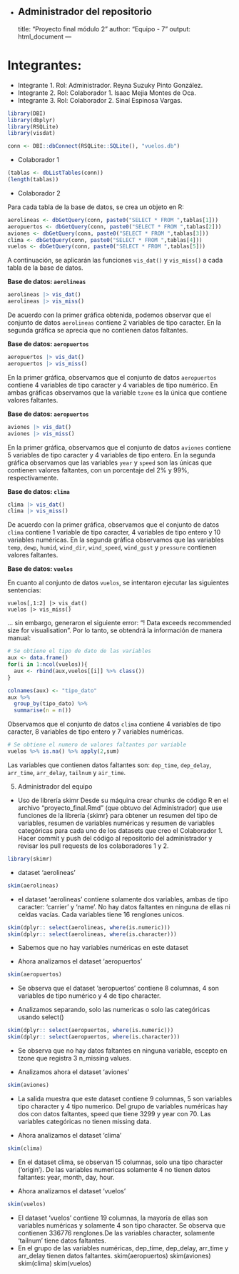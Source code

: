 + Administrador del repositorio
---
title: "Proyecto final módulo 2"
author: "Equipo - 7"
output: html_document
---

# Integrantes:

+ Integrante 1. Rol: Administrador. Reyna Suzuky Pinto González.
+ Integrante 2. Rol: Colaborador 1. Isaac Mejia Montes de Oca.
+ Integrante 3. Rol: Colaborador 2. Sinaí Espinosa Vargas.

```r
library(DBI)
library(dbplyr)
library(RSQLite)
library(visdat)

conn <- DBI::dbConnect(RSQLite::SQLite(), "vuelos.db")
```

+ Colaborador 1

```r
(tablas <- dbListTables(conn))
(length(tablas))
```

+ Colaborador 2

Para cada tabla de la base de datos, se crea un objeto en R:

```r
aerolineas <- dbGetQuery(conn, paste0("SELECT * FROM ",tablas[1]))
aeropuertos <- dbGetQuery(conn, paste0("SELECT * FROM ",tablas[2]))
aviones <- dbGetQuery(conn, paste0("SELECT * FROM ",tablas[3]))
clima <- dbGetQuery(conn, paste0("SELECT * FROM ",tablas[4]))
vuelos <- dbGetQuery(conn, paste0("SELECT * FROM ",tablas[5]))
```

A continuación, se aplicarán las funciones `vis_dat()` y `vis_miss()` a cada tabla de la base de datos.

**Base de datos: `aerolineas`**

```r
aerolineas |> vis_dat()
aerolineas |> vis_miss()
```

De acuerdo con la primer gráfica obtenida, podemos observar que el conjunto de datos `aerolineas` contiene 2 variables de tipo caracter. En la segunda gráfica se aprecia que no contienen datos faltantes.

**Base de datos: `aeropuertos`**

```r
aeropuertos |> vis_dat()
aeropuertos |> vis_miss()
```

En la primer gráfica, observamos que el conjunto de datos `aeropuertos` contiene 4 variables de tipo caracter y 4 variables de tipo numérico. En ambas gráficas observamos que la variable `tzone` es la única que contiene valores faltantes.

**Base de datos: `aeropuertos`**

```r
aviones |> vis_dat()
aviones |> vis_miss()
```

En la primer gráfica, observamos que el conjunto de datos `aviones` contiene 5 variables de tipo caracter y 4 variables de tipo entero. En la segunda gráfica observamos que las variables `year` y `speed` son las únicas que contienen valores faltantes, con un porcentaje del 2% y 99%, respectivamente.

**Base de datos: `clima`**

```r
clima |> vis_dat()
clima |> vis_miss()
```

De acuerdo con la primer gráfica, observamos que el conjunto de datos `clima` contiene 1 variable de tipo caracter, 4 variables de tipo entero y 10 variables numéricas. En la segunda gráfica observamos que las variables `temp`, `dewp`, `humid`, `wind_dir`, `wind_speed`, `wind_gust` y `pressure` contienen valores faltantes.

**Base de datos: `vuelos`**

En cuanto al conjunto de datos `vuelos`, se intentaron ejecutar las siguientes sentencias:

```
vuelos[,1:2] |> vis_dat()
vuelos |> vis_miss()
```

... sin embargo, generaron el siguiente error: "! Data exceeds recommended size for visualisation". Por lo tanto, se obtendrá la información de manera manual:

```r
# Se obtiene el tipo de dato de las variables
aux <- data.frame()
for(i in 1:ncol(vuelos)){
  aux <- rbind(aux,vuelos[[i]] %>% class())
}

colnames(aux) <- "tipo_dato"
aux %>%
  group_by(tipo_dato) %>% 
  summarise(n = n())
```

Observamos que el conjunto de datos `clima` contiene 4 variables de tipo caracter, 8 variables de tipo entero y 7 variables numéricas. 

```r
# Se obtiene el numero de valores faltantes por variable
vuelos %>% is.na() %>% apply(2,sum)
```

Las variables que contienen datos faltantes son: `dep_time`, `dep_delay`, `arr_time`, `arr_delay`, `tailnum` y `air_time`.

5. Administrador del equipo
+ Uso de librería skimr
Desde su máquina crear chunks de código R en el archivo "proyecto_final.Rmd" (que obtuvo del Administrador) que use funciones de la librería {skimr} para obtener un resumen del tipo de variables, resumen de variables numéricas y resumen de variables categóricas para cada uno de los datasets que creo el Colaborador 1. Hacer commit y push del código al repositorio del administrador y revisar los pull requests de los colaboradores 1 y 2.

```r
library(skimr)
```

+ dataset 'aerolineas'

```r
skim(aerolineas)


```
+ el dataset 'aerolineas' contiene solamente dos variables, ambas de tipo caracter: 'carrier' y 'name'. No hay datos faltantes en ninguna de ellas ni celdas vacías. Cada variables tiene 16 renglones unicos.

```r
skim(dplyr:: select(aerolineas, where(is.numeric)))
skim(dplyr:: select(aerolineas, where(is.character)))
```
+ Sabemos que no hay variables numéricas en este dataset


+ Ahora analizamos el dataset 'aeropuertos'

```r
skim(aeropuertos)

```

+ Se observa que el dataset 'aeropuertos' contiene 8 columnas, 4 son variables de tipo numérico y 4 de tipo character.


+ Analizamos separando,  solo las numericas o solo las categóricas usando select()


```r
skim(dplyr:: select(aeropuertos, where(is.numeric)))
skim(dplyr:: select(aeropuertos, where(is.character)))
```


+ Se observa que no hay datos faltantes en ninguna variable, escepto en tzone que registra 3 n_missing values. 


+ Analizamos ahora el dataset 'aviones'

```r
skim(aviones)

```

+ La salida muestra que este dataset contiene 9 columnas, 5 son variables tipo character y 4 tipo numerico. Del grupo de variables numéricas hay dos con datos faltantes, speed que tiene 3299 y year con 70. Las variables categóricas no tienen missing data.



+ Ahora analizamos el dataset 'clima'

```r
skim(clima)

```
+ En el dataset clima, se observan 15 columnas, solo una tipo character ('origin'). De las variables numericas solamente 4 no tienen datos faltantes: year, month, day, hour.


+ Ahora analizamos el dataset 'vuelos'

```r
skim(vuelos)

```
+ El dataset 'vuelos' contiene 19 columnas, la mayoría de ellas son variables numéricas y solamente 4 son tipo character. Se observa que contienen 336776 renglones.De las variables character, solamente 'tailnum' tiene datos faltantes.
+ En el grupo de las variables numéricas, dep_time, dep_delay, arr_time y arr_delay tienen datos faltantes.
skim(aeropuertos)
skim(aviones)
skim(clima)
skim(vuelos)
